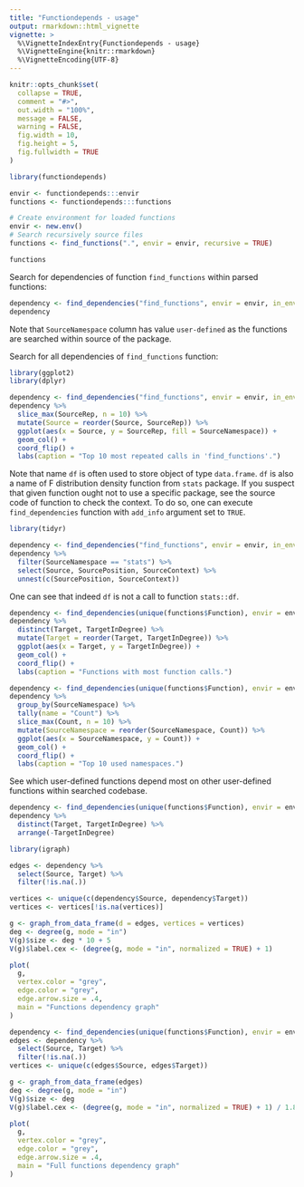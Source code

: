 ```yaml
---
title: "Functiondepends - usage"
output: rmarkdown::html_vignette
vignette: >
  %\VignetteIndexEntry{Functiondepends - usage}
  %\VignetteEngine{knitr::rmarkdown}
  %\VignetteEncoding{UTF-8}
---
```


```r
knitr::opts_chunk$set(
  collapse = TRUE,
  comment = "#>",
  out.width = "100%",
  message = FALSE,
  warning = FALSE,
  fig.width = 10, 
  fig.height = 5,
  fig.fullwidth = TRUE
)
```

```r
library(functiondepends)
```

```r
envir <- functiondepends:::envir
functions <- functiondepends:::functions
```

```r
# Create environment for loaded functions 
envir <- new.env()
# Search recursively source files
functions <- find_functions(".", envir = envir, recursive = TRUE)
```

```r
functions
```

Search for dependencies of function `find_functions` within parsed functions:

```r
dependency <- find_dependencies("find_functions", envir = envir, in_envir = TRUE)
dependency
```

Note that `SourceNamespace` column has value `user-defined` as the functions are searched within source of the package.

Search for all dependencies of `find_functions` function:

```r
library(ggplot2)
library(dplyr)

dependency <- find_dependencies("find_functions", envir = envir, in_envir = FALSE)
dependency %>% 
  slice_max(SourceRep, n = 10) %>% 
  mutate(Source = reorder(Source, SourceRep)) %>% 
  ggplot(aes(x = Source, y = SourceRep, fill = SourceNamespace)) +
  geom_col() +
  coord_flip() +
  labs(caption = "Top 10 most repeated calls in 'find_functions'.")
```

Note that name `df` is often used to store object of type `data.frame`. `df` is also a name of F distribution density function from `stats` package. If you suspect that given function ought not to use a specific package, see the source code of function to check the context. To do so, one can execute `find_dependencies` function with `add_info` argument set to `TRUE`.

```r
library(tidyr)

dependency <- find_dependencies("find_functions", envir = envir, in_envir = FALSE, add_info = TRUE)
dependency %>% 
  filter(SourceNamespace == "stats") %>% 
  select(Source, SourcePosition, SourceContext) %>% 
  unnest(c(SourcePosition, SourceContext)) 
```

One can see that indeed `df` is not a call to function `stats::df`.

```r
dependency <- find_dependencies(unique(functions$Function), envir = envir, in_envir = FALSE)
dependency %>% 
  distinct(Target, TargetInDegree) %>%
  mutate(Target = reorder(Target, TargetInDegree)) %>%
  ggplot(aes(x = Target, y = TargetInDegree)) +
  geom_col() +
  coord_flip() + 
  labs(caption = "Functions with most function calls.")
```

```r
dependency <- find_dependencies(unique(functions$Function), envir = envir, in_envir = FALSE)
dependency %>% 
  group_by(SourceNamespace) %>% 
  tally(name = "Count") %>% 
  slice_max(Count, n = 10) %>% 
  mutate(SourceNamespace = reorder(SourceNamespace, Count)) %>% 
  ggplot(aes(x = SourceNamespace, y = Count)) +
  geom_col() +
  coord_flip() +
  labs(caption = "Top 10 used namespaces.")
```

See which user-defined functions depend most on other user-defined functions within searched codebase.

```r
dependency <- find_dependencies(unique(functions$Function), envir = envir, in_envir = TRUE)
dependency %>% 
  distinct(Target, TargetInDegree) %>% 
  arrange(-TargetInDegree)
```

```r
library(igraph)

edges <- dependency %>% 
  select(Source, Target) %>% 
  filter(!is.na(.))

vertices <- unique(c(dependency$Source, dependency$Target))
vertices <- vertices[!is.na(vertices)]

g <- graph_from_data_frame(d = edges, vertices = vertices)
deg <- degree(g, mode = "in")
V(g)$size <- deg * 10 + 5
V(g)$label.cex <- (degree(g, mode = "in", normalized = TRUE) + 1)

plot(
  g,
  vertex.color = "grey",
  edge.color = "grey",
  edge.arrow.size = .4,
  main = "Functions dependency graph"
)
```


```r
dependency <- find_dependencies(unique(functions$Function), envir = envir, in_envir = FALSE)
edges <- dependency %>% 
  select(Source, Target) %>% 
  filter(!is.na(.))
vertices <- unique(c(edges$Source, edges$Target))

g <- graph_from_data_frame(edges)
deg <- degree(g, mode = "in")
V(g)$size <- deg
V(g)$label.cex <- (degree(g, mode = "in", normalized = TRUE) + 1) / 1.8

plot(
  g,
  vertex.color = "grey",
  edge.color = "grey",
  edge.arrow.size = .4,
  main = "Full functions dependency graph"
)
```

